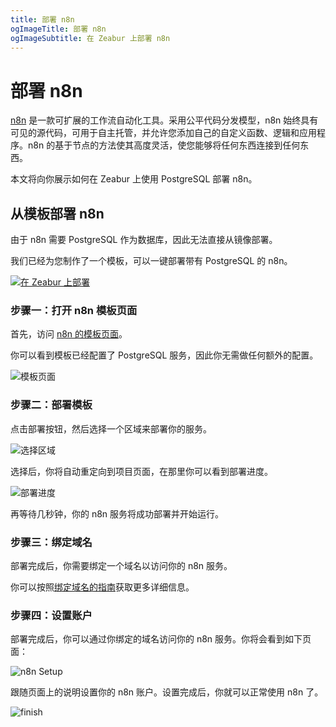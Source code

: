 ```yaml
---
title: 部署 n8n
ogImageTitle: 部署 n8n
ogImageSubtitle: 在 Zeabur 上部署 n8n
---
```


# 部署 n8n

[n8n](https://github.com/n8n-io/n8n) 是一款可扩展的工作流自动化工具。采用公平代码分发模型，n8n 始终具有可见的源代码，可用于自主托管，并允许您添加自己的自定义函数、逻辑和应用程序。n8n 的基于节点的方法使其高度灵活，使您能够将任何东西连接到任何东西。

本文将向你展示如何在 Zeabur 上使用 PostgreSQL 部署 n8n。

## 从模板部署 n8n

由于 n8n 需要 PostgreSQL 作为数据库，因此无法直接从镜像部署。

我们已经为您制作了一个模板，可以一键部署带有 PostgreSQL 的 n8n。

[![在 Zeabur 上部署](https://zeabur.com/button.svg)](https://zeabur.com/templates/W2H4RW)

### 步骤一：打开 n8n 模板页面

首先，访问 [n8n 的模板页面](https://zeabur.com/templates/W2H4RW)。

你可以看到模板已经配置了 PostgreSQL 服务，因此你无需做任何额外的配置。

![模板页面](/marketplace/n8n/template.png)

### 步骤二：部署模板

点击部署按钮，然后选择一个区域来部署你的服务。

![选择区域](/marketplace/n8n/region.png)

选择后，你将自动重定向到项目页面，在那里你可以看到部署进度。  

![部署进度](/marketplace/n8n/deployment.png)

再等待几秒钟，你的 n8n 服务将成功部署并开始运行。

### 步骤三：绑定域名

部署完成后，你需要绑定一个域名以访问你的 n8n 服务。

你可以按照[绑定域名的指南](../deploy/domain-binding)获取更多详细信息。

### 步骤四：设置账户

部署完成后，你可以通过你绑定的域名访问你的 n8n 服务。你将会看到如下页面：

![n8n Setup](/marketplace/n8n/setup.png)

跟随页面上的说明设置你的 n8n 账户。设置完成后，你就可以正常使用 n8n 了。

![finish](/marketplace/n8n/finish.png)
